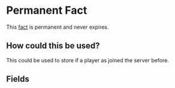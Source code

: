 
# Permanent Fact

This [fact](/docs/facts) is permanent and never expires.

## How could this be used?

This could be used to store if a player as joined the server before.

## Fields

<FactsField />

